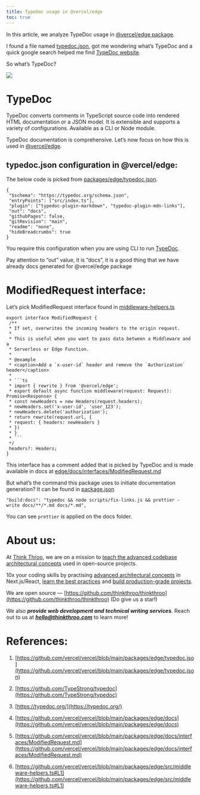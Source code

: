 ```yaml
---
title: TypeDoc usage in @vercel/edge
toc: true
---
```


In this article, we analyze TypeDoc usage in [@vercel/edge package](https://github.com/vercel/vercel/blob/main/packages/edge/typedoc.json).

I found a file named [typedoc.json](https://github.com/vercel/vercel/blob/main/packages/edge/typedoc.json), got me wondering what’s TypeDoc and a quick google search helped me find [TypeDoc website](https://typedoc.org/).

So what’s TypeDoc?

![](https://miro.medium.com/v2/resize:fit:875/1*9TCfInBedXkB8zIZez1yVw.png)

# **TypeDoc**

TypeDoc converts comments in TypeScript source code into rendered HTML documentation or a JSON model. It is extensible and supports a variety of configurations. Available as a CLI or Node module.

TypeDoc documentation is comprehensive. Let’s now focus on how this is used in [@vercel/edge](https://github.com/vercel/vercel/blob/main/packages/edge/typedoc.json).

## **typedoc.json configuration in @vercel/edge:**

The below code is picked from [packages/edge/typedoc.json](https://github.com/vercel/vercel/blob/main/packages/edge/typedoc.json).

```plaintext
{
 "$schema": "https://typedoc.org/schema.json",
 "entryPoints": ["src/index.ts"],
 "plugin": ["typedoc-plugin-markdown", "typedoc-plugin-mdn-links"],
 "out": "docs",
 "githubPages": false,
 "gitRevision": "main",
 "readme": "none",
 "hideBreadcrumbs": true
}
```

You require this configuration when you are using CLI to run [TypeDoc](https://typedoc.org/guides/installation/#typedoc.json).

Pay attention to “out” value, it is “docs”, it is a good thing that we have already docs generated for @vercel/edge package

# **ModifiedRequest interface:**

Let’s pick ModifiedRequest interface found in [middleware-helpers.ts](https://github.com/vercel/vercel/blob/main/packages/edge/src/middleware-helpers.ts#L1)

```plaintext
export interface ModifiedRequest {
 /**
 * If set, overwrites the incoming headers to the origin request.
 *
 * This is useful when you want to pass data between a Middleware and a
 * Serverless or Edge Function.
 *
 * @example
 * <caption>Add a `x-user-id` header and remove the `Authorization` header</caption>
 *
 * ```ts
 * import { rewrite } from '@vercel/edge';
 * export default async function middleware(request: Request): Promise<Response> {
 * const newHeaders = new Headers(request.headers);
 * newHeaders.set('x-user-id', 'user_123');
 * newHeaders.delete('authorization');
 * return rewrite(request.url, {
 * request: { headers: newHeaders }
 * })
 * }
 * ```
 */
 headers?: Headers;
}
```

This interface has a comment added that is picked by TypeDoc and is made available in docs at [edge/docs/interfaces/ModifiedRequest.md](https://github.com/vercel/vercel/blob/main/packages/edge/docs/interfaces/ModifiedRequest.md)

But what’s the command this package uses to initiate documentation generation? It can be found in [package.json](https://github.com/vercel/vercel/blob/main/packages/edge/package.json#L19)

```plaintext
"build:docs": "typedoc && node scripts/fix-links.js && prettier - write docs/**/*.md docs/*.md",
```

You can see `prettier` is applied on the docs folder.

# **About us:**

At [Think Throo](https://thinkthroo.com/), we are on a mission to [teach the advanced codebase architectural concepts](https://app.thinkthroo.com/architecture) used in open-source projects.

10x your coding skills by practising [advanced architectural concepts](https://app.thinkthroo.com/architecture) in Next.js/React, [learn the best practices](https://app.thinkthroo.com/best-practices) and [build production-grade projects](https://app.thinkthroo.com/production-grade-projects).

We are open source — [https://github.com/thinkthroo/thinkthroo](https://github.com/thinkthroo/thinkthroo) (Do give us a star!)

We also ***provide web development and technical writing services***. Reach out to us at ***hello@thinkthroo.com*** to learn more!

# **References:**

1. [https://github.com/vercel/vercel/blob/main/packages/edge/typedoc.jso](https://github.com/vercel/vercel/blob/main/packages/edge/typedoc.json)
    
2. [https://github.com/TypeStrong/typedoc](https://github.com/TypeStrong/typedoc)
    
3. [https://typedoc.org/](https://typedoc.org/)
    
4. [https://github.com/vercel/vercel/blob/main/packages/edge/docs](https://github.com/vercel/vercel/blob/main/packages/edge/docs)
    
5. [https://github.com/vercel/vercel/blob/main/packages/edge/docs/interfaces/ModifiedRequest.md](https://github.com/vercel/vercel/blob/main/packages/edge/docs/interfaces/ModifiedRequest.md)
    
6. [https://github.com/vercel/vercel/blob/main/packages/edge/src/middleware-helpers.ts#L1](https://github.com/vercel/vercel/blob/main/packages/edge/src/middleware-helpers.ts#L1)
